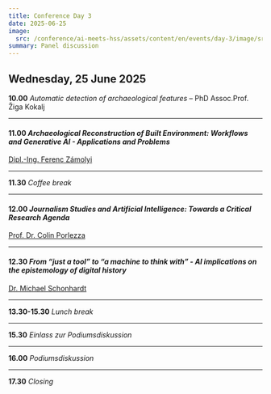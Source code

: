 ```yaml
---
title: Conference Day 3
date: 2025-06-25
image:
  src: /conference/ai-meets-hss/assets/content/en/events/day-3/image/src.jpg
summary: Panel discussion
---
```

## Wednesday, 25 June 2025

**10.00** *Automatic detection of archaeological features* – PhD Assoc.Prof. Žiga Kokalj

---

#### **11.00** *Archaeological Reconstruction of Built Environment:* *Workflows and Generative AI - Applications and Problems*

[Dipl.-Ing. Ferenc Zámolyi](/speakers#ferenc-zámolyi-imfao-öaw)

---

**11.30** *Coffee break*

---

#### **12.00** *Journalism Studies and Artificial Intelligence: Towards a Critical Research Agenda*

[Prof. Dr. Colin Porlezza](/speakers#colin-porlezza-università-della-svizzera-italiana-lugano)

---

#### **12.30** *From “just a tool” to “a machine to think with” -* *AI implications on the epistemology of digital history*&#x20;

[Dr. Michael Schonhardt](/speakers#michael-schonhardt-tu-darmstadt-akademie-der-wissenschaften-und-der-literatur-mainz)

---

**13.30-15.30** *Lunch break*

---

**15.30** *Einlass zur Podiumsdiskussion*

---

**16.00** *Podiumsdiskussion*

---

**17.30** *Closing*
